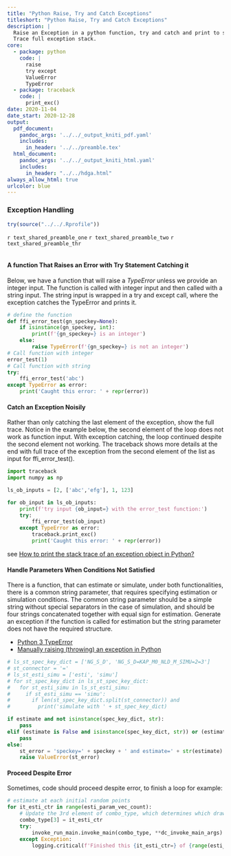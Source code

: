 ```yaml
---
title: "Python Raise, Try and Catch Exceptions"
titleshort: "Python Raise, Try and Catch Exceptions"
description: |
  Raise an Exception in a python function, try and catch and print to string.
  Trace full exception stack.
core:
  - package: python
    code: |
      raise
      try except
      ValueError
      TypeError
  - package: traceback
    code: |
      print_exc()
date: 2020-11-04
date_start: 2020-12-28
output:
  pdf_document:
    pandoc_args: '../../_output_kniti_pdf.yaml'
    includes:
      in_header: '../../preamble.tex'
  html_document:
    pandoc_args: '../../_output_kniti_html.yaml'
    includes:
      in_header: "../../hdga.html"
always_allow_html: true
urlcolor: blue
---
```


### Exception Handling

```r
try(source("../../.Rprofile"))
```

`r text_shared_preamble_one`
`r text_shared_preamble_two`
`r text_shared_preamble_thr`

```python
```

#### A function That Raises an Error with Try Statement Catching it

Below, we have a function that will raise a *TypeError* unless we provide an integer input. The function is called with integer input and then called with a string input. The string input is wrapped in a try and except call, where the exception catches the TypeError and prints it.

```python
# define the function
def ffi_error_test(gn_speckey=None):
    if isinstance(gn_speckey, int):
        print(f'{gn_speckey=} is an integer')
    else:
        raise TypeError(f'{gn_speckey=} is not an integer')
# Call function with integer
error_test(1)
# Call function with string
try:
    ffi_error_test('abc')
except TypeError as error:
    print('Caught this error: ' + repr(error))
```

#### Catch an Exception Noisily

Rather than only catching the last element of the exception, show the full trace. Notice in the example below, the second element of the loop does not work as function input. With exception catching, the loop continued despite the second element not working. The traceback shows more details at the end with full trace of the exception from the second element of the list as input for ffi_error_test().

```python
import traceback
import numpy as np

ls_ob_inputs = [2, ['abc','efg'], 1, 123]

for ob_input in ls_ob_inputs:
    print(f'try input {ob_input=} with the error_test function:')
    try:
        ffi_error_test(ob_input)
    except TypeError as error:
        traceback.print_exc()
        print('Caught this error: ' + repr(error))
```

see [How to print the stack trace of an exception object in Python?](https://stackoverflow.com/q/52742612/8280804)


#### Handle Parameters When Conditions Not Satisfied

There is a function, that can estimate or simulate, under both functionalities, there is a common string parameter, that requires specifying estimation or simulation conditions. The common string parameter should be a simple string without special separators in the case of simulation, and should be four strings concatenated together with equal sign for estimation. Generate an exception if the function is called for estimation but the string parameter does not have the required structure.

- [Python 3 TypeError](https://docs.python.org/3/library/exceptions.html#TypeError)
- [Manually raising (throwing) an exception in Python](https://stackoverflow.com/a/30317038/8280804)

```python
# ls_st_spec_key_dict = ['NG_S_D', 'NG_S_D=KAP_M0_NLD_M_SIMU=2=3']
# st_connector = '='
# ls_st_esti_simu = ['esti', 'simu']
# for st_spec_key_dict in ls_st_spec_key_dict:
#   for st_esti_simu in ls_st_esti_simu:
#     if st_esti_simu == 'simu':
#       if len(st_spec_key_dict.split(st_connector)) and
#         print('simulate with ' + st_spec_key_dict)

if estimate and not isinstance(spec_key_dict, str):
    pass
elif (estimate is False and isinstance(spec_key_dict, str)) or (estimate is False and isinstance(spec_key_dict, dict)):
    pass
else:
    st_error = 'speckey=' + speckey + ' and estimate=' + str(estimate)
    raise ValueError(st_error)
```

#### Proceed Despite Error

Sometimes, code should proceed despite error, to finish a loop for example:

```python
# estimate at each initial random points
for it_esti_ctr in range(esti_param_vec_count):
    # Update the 3rd element of combo_type, which determines which draw index to use
    combo_type[3] = it_esti_ctr
    try:
        invoke_run_main.invoke_main(combo_type, **dc_invoke_main_args)
    except Exception:
        logging.critical(f'Finished this {it_esti_ctr=} of {range(esti_param_vec_count)=}')
```
